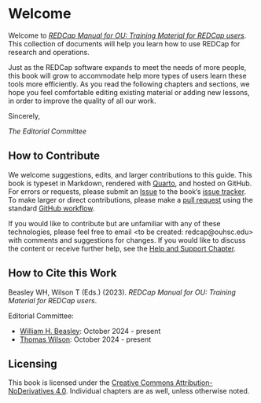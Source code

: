 # Welcome {.unnumbered #sec-welcome}

Welcome to [*REDCap Manual for OU: Training Material for REDCap users*](https://OuhscBbmc.github.io/redcap-manual-v1/).
This collection of documents will help you learn how to use REDCap for research and operations.

Just as the REDCap software expands to meet the needs of more people, this book will grow to accommodate help more types of users learn these tools more efficiently.
As you read the following chapters and sections,
we hope you feel comfortable editing existing material or adding new lessons,
in order to improve the quality of all our work.

Sincerely,

_The Editorial Committee_

## How to Contribute {#sec-welcome-contribute}

We welcome suggestions, edits, and larger contributions to this guide.
This book is typeset in Markdown, rendered with [Quarto](https://quarto.org/), and hosted on GitHub.
For errors or requests, please submit an [Issue](https://docs.github.com/en/issues/tracking-your-work-with-issues/about-issues)
to the book's [issue tracker](https://github.com/OuhscBbmc/redcap-manual-v1/issues).
To make larger or direct contributions, please make a [pull request](https://github.com/OuhscBbmc/redcap-manual-v1/pulls) using the standard [GitHub workflow](https://docs.github.com/en/get-started/quickstart/contributing-to-projects).

If you would like to contribute but are unfamiliar with any of these technologies, please feel free to email <to be created: redcap@ouhsc.edu> with comments and suggestions for changes.
If you would like to discuss the content or receive further help, see the [Help and Support Chapter](begin/support.md).

## How to Cite this Work {#sec-welcome-cite}

Beasley WH, Wilson T (Eds.) (2023).
_REDCap Manual for OU: Training Material for REDCap users_.
<!--DOI: [10.5281/zenodo.7749367](https://zenodo.org/record/7749367#.ZEgPD3bMJmM)-->

Editorial Committee:

* [William H. Beasley](https://orcid.org/0000-0002-5613-5006): October 2024 - present
* [Thomas Wilson](https://orcid.org/0009-0009-1239-1348): October 2024 - present

## Licensing {#sec-welcome-licensing}

This book is licensed under the [Creative Commons Attribution-NoDerivatives 4.0](https://creativecommons.org/licenses/by-nd/4.0/).
Individual chapters are as well, unless otherwise noted.

<!-- ## Funding {#sec-welcome-funding}

This content is solely the responsibility of the authors and does not necessarily represent the official views of the National Institutes of Health or the N3C program.

Any analyses herein were conducted using the NCATS N3C Data Enclave supported by NCATS U24 TR002306, Axel Informatics Subcontract Number: NCATS-P00438-B and made possible because of the patients whose data was contributed by [partner organizations](https://covid.cd2h.org/dtas).
We gratefully acknowledge the [scientists](https://covid.cd2h.org/acknowledgements) who have contributed to the on-going development of this community resource [@haendel_2020].

Funding and support for individual authors is listed in @sec-funding. -->
